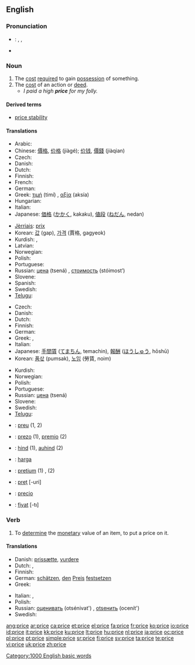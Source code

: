 {{see|Price}}
==English==

===Pronunciation===
* {{italbrac|UK, US}}: {{enPR|prīs}}, {{IPA|/praɪs/}}, {{SAMPA|/praIs/}}
* {{audio|en-us-price.ogg|Audio (US)}}

===Noun===
{{en-noun}}

# The [[cost]] [[require]]d to gain [[possession]] of something.
# The [[cost]] of an action or [[deed]].
#* ''I paid a high '''price''' for my folly.''

====Derived terms====
* [[price stability]]

====Translations====
{{trans-top|cost required to gain possession of something}}
* Arabic: {{Arab|[[ثمن]]}} {{IPAchar|(θáman)}} {{m}}
* Chinese: [[價格]], [[价格]] (jiàgé); [[价钱]], [[價錢]] (jiàqian)
* Czech: {{t+|cs|cena|f}}
* Danish: {{t-|da|pris|c}}
* Dutch: {{t+|nl|prijs|m}}
* Finnish: {{t+|fi|hinta}}
* French: {{t+|fr|prix|m}}
* German: {{t+|de|Preis|m}}
* Greek: [[τιμή]] (timí) {{f}}, [[αξία]] (aksía) {{f}}
* Hungarian: {{t+|hu|ár}}
* Italian: {{t+|it|prezzo|m}}
* Japanese: [[価格]] ([[かかく]], kakaku), [[値段]] ([[ねだん]], nedan)
{{trans-mid}}
* [[Jèrriais]]: [[prix#Jèrriais|prix]] {{m}}
* Korean: [[값]] (gap), [[가격]] (賈格, gagyeok)
* Kurdish: {{KUchar|[[به‌ها]]}}, {{KUchar|[[نرخ]]}}
* Latvian: {{t-|lv|cena|f|xs=Latvian}}
* Norwegian: {{t-|no|pris}}
* Polish: {{t+|pl|cena|f}}
* Portuguese: {{t+|pt|preço|m}}
* Russian: [[цена]] (tsená) {{f}}, [[стоимость]] (stóimost’) {{f}}
* Slovene: {{t+|sl|cena|f}}
* Spanish: {{t+|es|precio|m}}
* Swedish: {{t+|sv|pris|n}}
* [[Telugu]]: {{t|te|వెల|sc=Telu}}
{{trans-bottom}}

{{trans-top|cost of an action or deed}}
* Czech: {{t+|cs|cena|f}}
* Danish: {{t-|da|pris|c}}
* Dutch: {{t+|nl|prijs|m}}
* Finnish: {{t+|fi|hinta}}
* German: {{t+|de|Preis|m}}
* Greek: {{t+|el|τίμημα|n|tr=tímima|sc=Grek}}, {{t+|el|αντίτιμο|n|tr=andítimo|sc=Grek}}
* Italian: {{t+|it|prezzo|m}}
* Japanese: [[手間賃]] ([[てまちん]], temachin), [[報酬]] ([[ほうしゅう]], hōshū)
* Korean: [[품삯]] (pumsak), [[노임]] (勞賃, noim)
{{trans-mid}}
* Kurdish: {{KUchar|[[نرخ]]}}
* Norwegian: {{t-|no|pris}}
* Polish: {{t+|pl|cena|f}}
* Portuguese: {{t+|pt|preço|m}}
* Russian: [[цена]] (tsená) {{f}}
* Slovene: {{t+|sl|cena|f}}
* Swedish: {{t+|sv|pris|n}}
* [[Telugu]]: {{t|te|ఫలితము|sc=Telu}}
{{trans-bottom}}

{{checktrans-top}}
* {{ttbc|Catalan}}: [[preu]] {{m}} (1, 2)
* {{ttbc|Esperanto}}: [[prezo]] (1), [[premio]] (2)
* {{ttbc|Estonian}}: [[hind]] (1), [[auhind]] (2)
* {{ttbc|Indonesian}}: [[harga]]
{{trans-mid}}
* {{ttbc|Latin}}: [[pretium]] (1) {{n}}, {{t-|la|premium}} {{n}} (2)
* {{ttbc|Romanian}}: [[preţ]] [-uri] {{n}}
* {{ttbc|Spanish}}: [[precio]] {{m}}
* {{ttbc|Turkish}}: [[fiyat]] [-tı]
{{trans-bottom}}

===Verb===
{{en-verb|pric|ing}}

# To [[determine]] the [[monetary]] value of an item, to put a price on it.

====Translations====
{{trans-top|determine or put a price on something}}
* Danish: [[prissætte]], [[vurdere]]
* Dutch: {{t+|nl|schatten}}, {{t+|nl|prijzen}}
* Finnish: {{t+|fi|hinnoitella}}
* German: [[schätzen]], [[den]] [[Preis]] [[festsetzen]]
* Greek: {{t+|el|κοστολογώ|sc=Grek}}
{{trans-mid}}
* Italian: {{t+|it|stimare}}, {{t+|it|valutare}}
* Polish: {{t|pl|wycenić}}
* Russian: [[оценивать]] (otsénivat') {{impf}}, [[оtsенить]] (ocenít') {{pf}}
* Swedish: {{t+|sv|värdera}}
{{trans-bottom}}

[[Category:1000 English basic words]]

[[ang:price]]
[[ar:price]]
[[ca:price]]
[[et:price]]
[[el:price]]
[[fa:price]]
[[fr:price]]
[[ko:price]]
[[io:price]]
[[id:price]]
[[it:price]]
[[kk:price]]
[[ku:price]]
[[lt:price]]
[[hu:price]]
[[nl:price]]
[[ja:price]]
[[oc:price]]
[[pl:price]]
[[pt:price]]
[[simple:price]]
[[sr:price]]
[[fi:price]]
[[sv:price]]
[[ta:price]]
[[te:price]]
[[vi:price]]
[[uk:price]]
[[zh:price]]